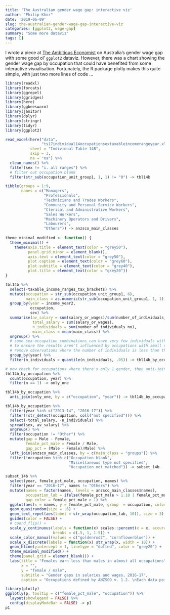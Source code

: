 ```yaml
---
title: 'The Australian gender wage gap: interactive viz'
author: "Philip Khor"
date: '2019-06-09'
slug: the-australian-gender-wage-gap-interactive-viz
categories: [ggplot2, wage-gap]
summary: "Some more dataviz"
tags: []
---
```


I wrote a piece at [The Ambitious Economist](https://theambitiouseconomist.com/an-analysis-of-the-gender-wage-gap-in-australia/) on Australia's gender wage gap with some good ol' `ggplot2` dataviz. However, there was a chart showing the gender wage gap by occupation that could have benefited from some interactive visualisation. Fortunately, the R package plotly makes this quite simple, with just two more lines of code ... 


```r
library(readxl)
library(forcats)
library(ggrepel)
library(ggridges)
library(here)
library(ggbeeswarm)
library(janitor)
library(dplyr)
library(stringr)
library(tidyr)
library(ggplot2)

read_excel(here("data", 
                "ts17individual14occupationsextaxableincomerangeyear.xlsx"), 
           sheet = "Individual Table 14B", 
           skip = 3, 
           na = "na") %>% 
  clean_names() %>% 
  filter(sex != "i. all ranges") %>% 
  # filter out occupation blank
  filter(str_sub(occupation_unit_group1, 1, 1) != "0") -> tbl14b

tibble(groups = 1:9, 
       names = c("Managers", 
                 "Professionals", 
                 "Technicians and Trades Workers",
                 "Community and Personal Service Workers", 
                 "Clerical and Administrative Workers", 
                 "Sales Workers",
                 "Machinery Operators and Drivers", 
                 "Labourers",
                 "Others")) -> anzsco_main_classes
 
theme_minimal_modified <- function() { 
  theme_minimal() + 
    theme(axis.title = element_text(color = "grey50"), 
          panel.grid.minor = element_blank(), 
          axis.text = element_text(color = "grey50"), 
          plot.caption = element_text(color = "grey60"), 
          plot.subtitle = element_text(color = "grey40"), 
          plot.title = element_text(color = "grey20"))
}

tbl14b %>% 
  select(-taxable_income_ranges_tax_brackets) %>% 
  mutate(occupation = str_sub(occupation_unit_group1, 6), 
         main_class = as.numeric(str_sub(occupation_unit_group1, 1, 1))) %>% 
  group_by(year = income_year2, 
           occupation, 
           sex) %>% 
  summarise(av_salary = sum(salary_or_wages)/sum(number_of_individuals_no), 
            total_salary = sum(salary_or_wages),
            n_individuals = sum(number_of_individuals_no), 
            main_class = mean(main_class)) %>% 
  ungroup() %>% 
  # some sex-occupation combinations can have very few individuals within 
  # to ensure the results aren't influenced by occupations with small numbers of individuals, 
  # remove observations where the number of individuals is less than the 5% quantile for each year (around 62) 
  group_by(year) %>% 
  filter(n_individuals > quantile(n_individuals, .05)) -> tbl14b_by_occupation

# now check for occupations where there's only 1 gender, then anti-join to remove 
tbl14b_by_occupation %>% 
  count(occupation, year) %>% 
  filter(n == 1) -> only_one

tbl14b_by_occupation %>% 
  anti_join(only_one, by = c("occupation", "year")) -> tbl14b_by_occupation

tbl14b_by_occupation %>%
  filter(year %in% c("2013–14", "2016–17")) %>%
  filter(!str_detect(occupation, coll("not specified"))) %>%
  select(-total_salary, -n_individuals) %>%
  spread(sex, av_salary) %>%
  ungroup() %>%
  filter(occupation != "Other") %>%
  mutate(gap = Male - Female,
         female_pct_male = Female / Male,
         gap_pct = (Male - Female)/Male) %>%
  left_join(anzsco_main_classes, by = c(main_class = "groups")) %>%
  filter(!occupation %in% c("Occupation blank",
                            "Miscellaneous type not specified",
                            "Occupation not matched")) -> subset_14b

subset_14b %>% 
  select(year, female_pct_male, occupation, names) %>%
  filter(year == "2016–17", names != "Others") %>% 
  mutate(names = factor(names, levels = anzsco_main_classes$names), 
         occupation_lab = ifelse(female_pct_male > 1.18 | female_pct_male < .5, occupation, ""), 
         gap_color = female_pct_male > 1) %>% 
  ggplot(aes(x = names, y = female_pct_male, group  = occupation, color = gap_color)) + 
  geom_quasirandom(size = .6) + 
  geom_text_repel(aes(label = str_wrap(occupation_lab, 10)), size = 3) + 
  guides(color = FALSE) + 
  # coord_flip() + 
  scale_y_continuous(labels = function(x) scales::percent(x = x, accuracy = 2), 
                     breaks = c(.5, 1, 1.5)) + 
  scale_color_manual(values = c("goldenrod2", "cornflowerblue")) + 
  scale_x_discrete(labels = function(x) str_wrap(x, width = 10)) + 
  geom_hline(yintercept = 1, linetype = "dotted", color = "grey20") + 
  theme_minimal_modified() + 
  theme(panel.grid = element_blank()) + 
  labs(title = "Females earn less than males in almost all occupations", 
       x = "", 
       y = "female / male",
       subtitle = "Gender gaps in salaries and wages, 2016-17", 
       caption = "Occupations defined by ANZSCO v. 1.2. \nEach data point represents an occupation. \n Salary and wages data, Taxation Statistics 2016-2017") -> p

```

```r
library(plotly)
ggplotly(p, tooltip = c("female_pct_male", "occupation")) %>% 
  layout(showlegend = FALSE) %>% 
  config(displayModeBar = FALSE) -> p1
p1
```